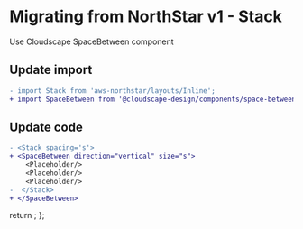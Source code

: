 
<Meta title="Migration/Stack" />

# Migrating from NorthStar v1 - Stack

Use <Link href='https://cloudscape.design/components/space-between' target='_blank' external>Cloudscape SpaceBetween component </Link>

## Update import

```diff
- import Stack from 'aws-northstar/layouts/Inline';
+ import SpaceBetween from '@cloudscape-design/components/space-between';
```

## Update code

```diff
- <Stack spacing='s'>
+ <SpaceBetween direction="vertical" size="s">
    <Placeholder/>
    <Placeholder/>
    <Placeholder/>
-  </Stack>
+ </SpaceBetween>
```


  return <SyntaxHighlighter/>;
};